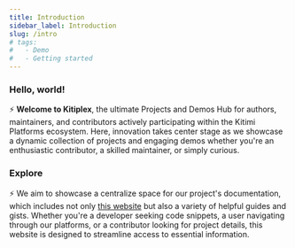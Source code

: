 ```yaml
---
title: Introduction
sidebar_label: Introduction
slug: /intro
# tags:
#   - Demo
#   - Getting started
---
```


### Hello, world!

⚡️  **Welcome to Kitiplex**, the ultimate Projects and Demos Hub for authors, maintainers, and contributors actively participating within the Kitimi Platforms ecosystem. Here, innovation takes center stage as we showcase a dynamic collection of projects and engaging demos whether you're an enthusiastic contributor, a skilled maintainer, or simply curious.




### Explore


⚡️  We aim to showcase a centralize space for our project's documentation, which includes not only [this website](./demo/this-website.mdx) but also a variety of helpful guides and gists. Whether you're a developer seeking code snippets, a user navigating through our platforms, or a contributor looking for project details, this website is designed to streamline access to essential information.




<!-- **Kitiplex** *short* for **Kitimi-Complex** serves as the recognized central hub or organization for the maintainers and contributors of **Kitimi Platforms**. Established in 2019 by group of individuals in during the pandemic at Google led by [@mkethX](https://github.com/mkeithX). 💥 ⚡️ 💸 🌍  -->

<!-- **Kitiplex** *short* for **Kitimi-Complex** serves as the recognized central hub or organization for the maintainers and contributors of **Kitimi Platforms**. 💥 ⚡️ 💸 🌍 🦖 -->


